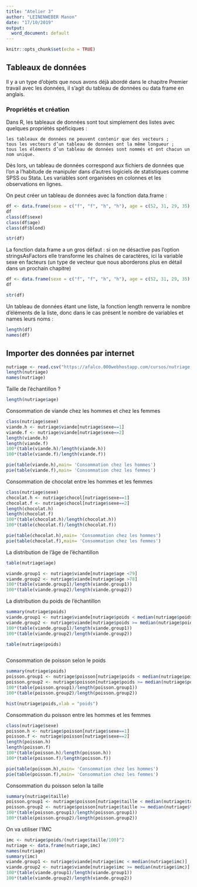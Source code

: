 ```yaml
---
title: "Atelier 3"
author: "LEINENWEBER Manon"
date: "17/10/2019"
output:
  word_document: default
---
```


```r
knitr::opts_chunk$set(echo = TRUE)
```

## Tableaux de données

Il y a un type d’objets que nous avons déjà abordé dans le chapitre Premier travail avec les données, il s’agit du tableau de données ou data frame en anglais.

### Propriétés et création

Dans R, les tableaux de données sont tout simplement des listes avec quelques propriétés spéficiques :

    les tableaux de données ne peuvent contenir que des vecteurs ;
    tous les vecteurs d’un tableau de données ont la même longueur ;
    tous les éléments d’un tableau de données sont nommés et ont chacun un nom unique.

Dès lors, un tableau de données correspond aux fichiers de données que l’on a l’habitude de manipuler dans d’autres logiciels de statistiques comme SPSS ou Stata. Les variables sont organisées en colonnes et les observations en lignes.

On peut créer un tableau de données avec la fonction data.frame :

```r
df <- data.frame(sexe = c("f", "f", "h", "h"), age = c(52, 31, 29, 35), blond = c(FALSE, TRUE, TRUE, FALSE))
df
class(df$sexe)
class(df$age)
class(df$blond)
```

```r
str(df)
```
La fonction data.frame a un gros défaut : si on ne désactive pas l’option stringsAsFactors elle transforme les chaînes de caractères, ici la variable sexe en facteurs (un type de vecteur que nous aborderons plus en détail dans un prochain chapitre)
```r
df <- data.frame(sexe = c("f", "f", "h", "h"), age = c(52, 31, 29, 35), blond = c(FALSE, TRUE, TRUE, FALSE), stringsAsFactors = FALSE)
df
```

```r
str(df)
```

Un tableau de données étant une liste, la fonction length renverra le nombre d’éléments de la liste, donc dans le cas présent le nombre de variables et names leurs noms :

```r
length(df)
names(df)
```

## Importer des données par internet

```r
nutriage <- read.csv("https://afalco.000webhostapp.com/cursos/nutriage.csv",header=TRUE)
length(nutriage)
names(nutriage)
```
Taille de l'échantillon ?

```r
length(nutriage$age)
```

Consommation de viande chez les hommes et chez les femmes

```r
class(nutriage$sexe)
viande.h <- nutriage$viande[nutriage$sexe==1]
viande.f <- nutriage$viande[nutriage$sexe==2]
length(viande.h)
length(viande.f)
100*(table(viande.h)/length(viande.h))
100*(table(viande.f)/length(viande.f))
```


```r
pie(table(viande.h),main= 'Consommation chez les hommes')
pie(table(viande.f),main= 'Consommation chez les femmes')
```

Consommation de chocolat entre les hommes et les femmes

```r
class(nutriage$sexe)
chocolat.h <- nutriage$chocol[nutriage$sexe==1]
chocolat.f <- nutriage$chocol[nutriage$sexe==2]
length(chocolat.h)
length(chocolat.f)
100*(table(chocolat.h)/length(chocolat.h))
100*(table(chocolat.f)/length(chocolat.f))
```

```r
pie(table(chocolat.h),main= 'Consommation chez les hommes')
pie(table(chocolat.f),main= 'Consommation chez les femmes')
```

La distribution de l'âge de l'échantillon

```r
table(nutriage$age)
```
```r
viande.group1 <- nutriage$viande[nutriage$age <79]
viande.group2 <- nutriage$viande[nutriage$age >78]
100*(table(viande.group1)/length(viande.group1))
100*(table(viande.group2)/length(viande.group2))
```

La distribution du poids de l'échantillon 

```r
summary(nutriage$poids)
viande.group1 <- nutriage$viande[nutriage$poids < median(nutriage$poids)]
viande.group2 <- nutriage$viande[nutriage$poids >= median(nutriage$poids)]
100*(table(viande.group1)/length(viande.group1))
100*(table(viande.group2)/length(viande.group2))
```
```r
table(nutriage$poids)
```

```r

```

Consommation de poisson selon le poids

```r
summary(nutriage$poids)
poisson.group1 <- nutriage$poisson[nutriage$poids < median(nutriage$poids)]
poisson.group2 <- nutriage$poisson[nutriage$poids >= median(nutriage$poids)]
100*(table(poisson.group1)/length(poisson.group1))
100*(table(poisson.group2)/length(poisson.group2))
```

```r
hist(nutriage$poids,xlab = "poids")
```

Consommation du poisson entre les hommes et les  femmes 

```r
class(nutriage$sexe)
poisson.h <- nutriage$poisson[nutriage$sexe==1]
poisson.f <- nutriage$poisson[nutriage$sexe==2]
length(poisson.h)
length(poisson.f)
100*(table(poisson.h)/length(poisson.h))
100*(table(poisson.f)/length(poisson.f))
```

```r
pie(table(poisson.h),main= 'Consommation chez les hommes')
pie(table(poisson.f),main= 'Consommation chez les femmes')
```

Consommation du poisson selon la taille

```r
summary(nutriage$taille)
poisson.group1 <- nutriage$poisson[nutriage$taille < median(nutriage$taille)]
poisson.group2 <- nutriage$poisson[nutriage$taille >= median(nutriage$taille)]
100*(table(poisson.group1)/length(poisson.group1))
100*(table(poisson.group2)/length(poisson.group2))
```

On va utiliser l'IMC

```r
imc <- nutriage$poids/(nutriage$taille/100)^2
nutriage <- data.frame(nutriage,imc)
names(nutriage)
summary(imc)
viande.group1 <- nutriage$viande[nutriage$imc < median(nutriage$imc)]
viande.group2 <- nutriage$viande[nutriage$imc >= median(nutriage$imc)]
100*(table(viande.group1)/length(viande.group1))
100*(table(viande.group2)/length(viande.group2))
```